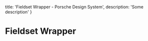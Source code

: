 
  title: 'Fieldset Wrapper - Porsche Design System',
  description: 'Some description'
}

# Fieldset Wrapper <ComponentStatus tagName="p-fieldset-wrapper"></ComponentStatus>

<TableOfContents headings={[]} />

<Configurator tagName="p-fieldset-wrapper" story={fieldsetWrapperStory} />


